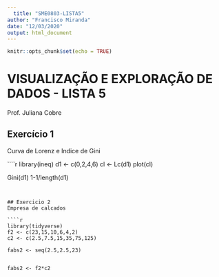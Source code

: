 ```yaml
---
  title: "SME0803-LISTA5"
author: "Francisco Miranda"
date: "12/03/2020"
output: html_document
---
```

  
  ```r
knitr::opts_chunk$set(echo = TRUE)
```
# VISUALIZAÇÃO E EXPLORAÇÃO DE DADOS - LISTA 5

Prof. Juliana Cobre


## Exercício 1

Curva de Lorenz e Indice de Gini

````r
library(ineq)
d1 <- c(0,2,4,6)
cl <- Lc(d1)
plot(cl)

Gini(d1)
1-1/length(d1)
```


## Exercicio 2
Empresa de calcados

````r
library(tidyverse)
f2 <- c(23,15,10,6,4,2)
c2 <- c(2.5,7.5,15,35,75,125)

fabs2 <- seq(2.5,2.5,23)


fabs2 <- f2*c2
```
